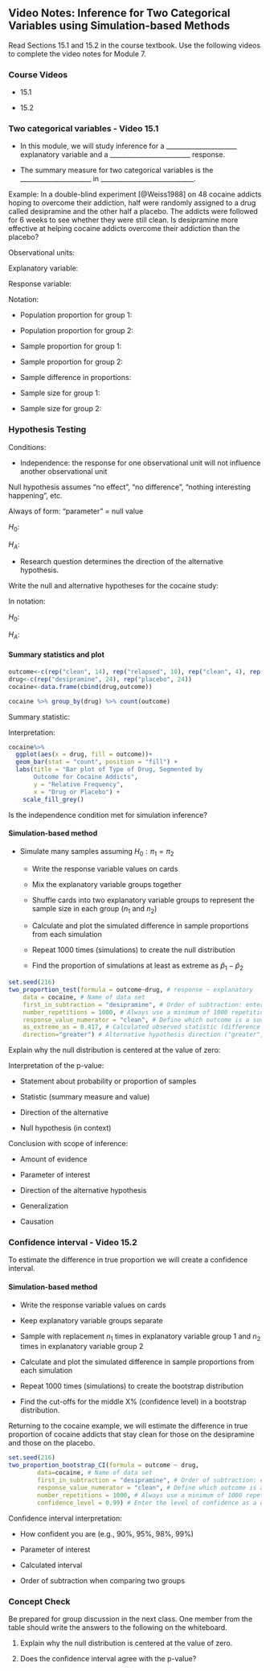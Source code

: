 ## Video Notes: Inference for Two Categorical Variables using Simulation-based Methods

Read Sections 15.1 and 15.2 in the course textbook.  Use the following videos to complete the video notes for Module 7.

### Course Videos

* 15.1

* 15.2

\setstretch{1}

### Two categorical variables - Video 15.1 {-}

\setstretch{1.5}

* In this module, we will study inference for a ______________________ explanatory variable and a _________________________ response.

* The summary measure for two categorical variables is the ______________________ in _____________________________.

\setstretch{1}

Example: In a double-blind experiment [@Weiss1988] on 48 cocaine addicts hoping to overcome their addiction, half were randomly assigned to a drug called desipramine and the other half a placebo.  The addicts were followed for 6 weeks to see whether they were still clean.  Is desipramine more effective at helping cocaine addicts overcome their addiction than the placebo?

Observational units: 

\vspace{0.15in}

Explanatory variable:

\vspace{0.15in}

Response variable:

\vspace{0.15in}

\setstretch{1.5}

Notation:

* Population proportion for group 1:

* Population proportion for group 2:

* Sample proportion for group 1:

* Sample proportion for group 2:

* Sample difference in proportions: 

* Sample size for group 1:

* Sample size for group 2:

\setstretch{1}

\newpage

### Hypothesis Testing {-}

Conditions:

* Independence: the response for one observational unit will not influence another observational unit

Null hypothesis assumes “no effect”, “no difference”, “nothing interesting happening”, etc.

\rgi Always of form:  “parameter” = null value

$H_0:$

\vspace{0.2in}

$H_A:$

\vspace{0.2in}

* Research question determines the direction of the alternative hypothesis.

Write the null and alternative hypotheses for the cocaine study:

In notation:

$H_0:$

\vspace{0.2in}

$H_A:$

\vspace{0.2in}

#### Summary statistics and plot {-}

```r
outcome<-c(rep("clean", 14), rep("relapsed", 10), rep("clean", 4), rep("relapsed", 20))
drug<-c(rep("desipramine", 24), rep("placebo", 24))
cocaine<-data.frame(cbind(drug,outcome))
```

```r
cocaine %>% group_by(drug) %>% count(outcome)
```
Summary statistic:

\vspace{0.3in}

Interpretation:

\vspace{0.4in}

```r
cocaine%>%
  ggplot(aes(x = drug, fill = outcome))+
  geom_bar(stat = "count", position = "fill") +
  labs(title = "Bar plot of Type of Drug, Segmented by 
       Outcome for Cocaine Addicts",
       y = "Relative Frequency",
       x = "Drug or Placebo") +
    scale_fill_grey()
```

Is the independence condition met for simulation inference?

\vspace{0.4in}

#### Simulation-based method {-}

* Simulate many samples assuming $H_0: \pi_1 = \pi_2$

    * Write the response variable values on cards

    * Mix the explanatory variable groups together
    
    * Shuffle cards into two explanatory variable groups to represent the sample size in each group ($n_1$ and $n_2$)

    * Calculate and plot the simulated difference in sample proportions from each simulation

    * Repeat 1000 times (simulations) to create the null distribution

    * Find the proportion of simulations at least as extreme as $\hat{p}_1 - \hat{p}_2$
    
```r
set.seed(216)
two_proportion_test(formula = outcome~drug, # response ~ explanatory
    data = cocaine, # Name of data set
    first_in_subtraction = "desipramine", # Order of subtraction: enter the name of Group 1
    number_repetitions = 1000, # Always use a minimum of 1000 repetitions
    response_value_numerator = "clean", # Define which outcome is a success
    as_extreme_as = 0.417, # Calculated observed statistic (difference in sample proportions)
    direction="greater") # Alternative hypothesis direction ("greater","less","two-sided")
```

Explain why the null distribution is centered at the value of zero:

\vspace{1in}

Interpretation of the p-value:

* Statement about probability or proportion of samples

* Statistic (summary measure and value)
    
* Direction of the alternative 
    
* Null hypothesis (in context) 

\vspace{0.8in}

Conclusion with scope of inference: 

* Amount of evidence
    
* Parameter of interest 
    
* Direction of the alternative hypothesis

* Generalization

* Causation

\vspace{0.8in}

\newpage

### Confidence interval - Video 15.2 {-}

To estimate the difference in true proportion we will create a confidence interval.

#### Simulation-based method {-}

* Write the response variable values on cards

* Keep explanatory variable groups separate
    
* Sample with replacement $n_1$ times in explanatory variable group 1 and $n_2$ times in explanatory variable group 2

* Calculate and plot the simulated difference in sample proportions from each simulation

* Repeat 1000 times (simulations) to create the bootstrap distribution

* Find the cut-offs for the middle X\% (confidence level) in a bootstrap distribution.

Returning to the cocaine example, we will estimate the difference in true proportion of cocaine addicts that stay clean for those on the desipramine and those on the placebo.

```r
set.seed(216)
two_proportion_bootstrap_CI(formula = outcome ~ drug, 
        data=cocaine, # Name of data set
        first_in_subtraction = "desipramine", # Order of subtraction: enter the name of Group 1
        response_value_numerator = "clean", # Define which outcome is a success 
        number_repetitions = 1000, # Always use a minimum of 1000 repetitions
        confidence_level = 0.99) # Enter the level of confidence as a decimal
```

Confidence interval interpretation:

* How confident you are (e.g., 90%, 95%, 98%, 99%)
    
* Parameter of interest
    
* Calculated interval
    
* Order of subtraction when comparing two groups

\vspace{0.8in}



### Concept Check

Be prepared for group discussion in the next class. One member from the table should write the answers to the following on the whiteboard.

1. Explain why the null distribution is centered at the value of zero.

\vspace{0.5in}

2. Does the confidence interval agree with the p-value?

\vspace{0.5in}
\newpage
